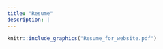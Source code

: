 ```yaml
---
title: "Resume"
description: |
---
```


```r

knitr::include_graphics("Resume_for_website.pdf")
```
